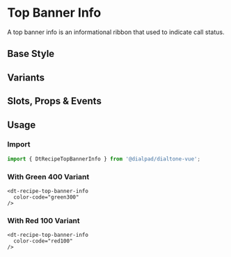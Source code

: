 

<Meta of={TopBannerInfoStories}/>

# Top Banner Info

<Subtitle>
  A top banner info is an informational ribbon that used to indicate call status.
</Subtitle>

## Base Style

<Canvas>
  <Story of={InfoStories.Default} />
</Canvas>

## Variants

<Canvas>
  <Story of={InfoStories.Variants} />
</Canvas>

## Slots, Props & Events

<Controls />

## Usage

### Import

```jsx
import { DtRecipeTopBannerInfo } from '@dialpad/dialtone-vue';
```

### With Green 400 Variant

```vue
<dt-recipe-top-banner-info
  color-code="green300"
/>
```

### With Red 100 Variant

```vue
<dt-recipe-top-banner-info
  color-code="red100"
/>
```
